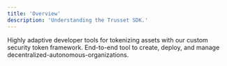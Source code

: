 ```yaml
---
title: 'Overview'
description: 'Understanding the Trusset SDK.'
---
```


<CardGroup cols={2}>
  <Card title="Tokenization SDK" icon="coins" href="/tokenization/install">
    Highly adaptive developer tools for tokenizing assets with our custom security token framework.
  </Card>
  <Card title="DAO SDK" icon="users" href="/dao/install">
    End-to-end tool to create, deploy, and manage decentralized-autonomous-organizations.
  </Card>
</CardGroup>